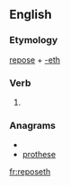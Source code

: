 ==English==

===Etymology===
[[repose]] + [[-eth]]

===Verb===
{{infl|en|verb form}}

# {{archaic third-person singular of|repose}}

===Anagrams===
* {{alphagram|eehoprst}}
* [[prothese#English|prothese]]

[[fr:reposeth]]